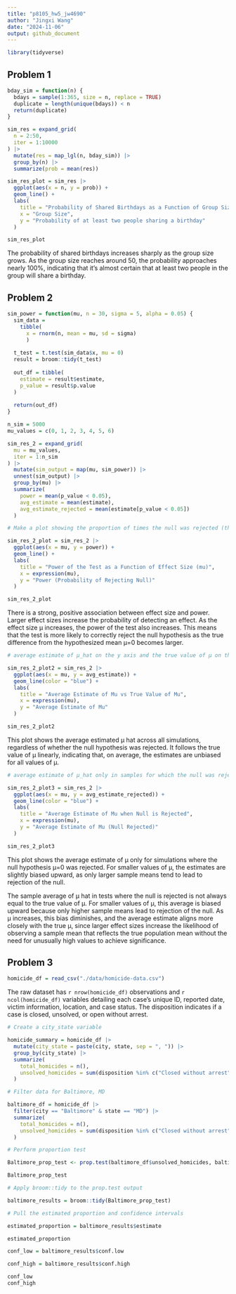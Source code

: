 ```yaml
---
title: "p8105_hw5_jw4690"
author: "Jingxi Wang"
date: "2024-11-06"
output: github_document
---
```


```r
library(tidyverse)
```

## Problem 1

```r
bday_sim = function(n) {
  bdays = sample(1:365, size = n, replace = TRUE)
  duplicate = length(unique(bdays)) < n
  return(duplicate)
}

sim_res = expand_grid(
  n = 2:50,
  iter = 1:10000
) |>
  mutate(res = map_lgl(n, bday_sim)) |>
  group_by(n) |>
  summarize(prob = mean(res))

sim_res_plot = sim_res |>
  ggplot(aes(x = n, y = prob)) +
  geom_line() +
  labs(
    title = "Probability of Shared Birthdays as a Function of Group Size",
    x = "Group Size",
    y = "Probability of at least two people sharing a birthday"
  )

sim_res_plot
```

The probability of shared birthdays increases sharply as the group size grows. As the group size reaches around 50, the probability approaches nearly 100%, indicating that it’s almost certain that at least two people in the group will share a birthday. 


## Problem 2

```r
sim_power = function(mu, n = 30, sigma = 5, alpha = 0.05) {
  sim_data = 
    tibble(
      x = rnorm(n, mean = mu, sd = sigma)
      )
  
  t_test = t.test(sim_data$x, mu = 0)
  result = broom::tidy(t_test)
  
  out_df = tibble(
    estimate = result$estimate,
    p_value = result$p.value
  )
  
  return(out_df)
}
```

```r
n_sim = 5000
mu_values = c(0, 1, 2, 3, 4, 5, 6)

sim_res_2 = expand_grid(
  mu = mu_values,
  iter = 1:n_sim
) |>
  mutate(sim_output = map(mu, sim_power)) |>
  unnest(sim_output) |>
  group_by(mu) |>
  summarize(
    power = mean(p_value < 0.05),
    avg_estimate = mean(estimate),
    avg_estimate_rejected = mean(estimate[p_value < 0.05])
  )
```

```r
# Make a plot showing the proportion of times the null was rejected (the power of the test) on the y axis and the true value of μ on the x axis.

sim_res_2_plot = sim_res_2 |>
  ggplot(aes(x = mu, y = power)) +
  geom_line() +
  labs(
    title = "Power of the Test as a Function of Effect Size (mu)",
    x = expression(mu),
    y = "Power (Probability of Rejecting Null)"
  )

sim_res_2_plot
```

There is a strong, positive association between effect size and power. Larger effect sizes increase the probability of detecting an effect. As the effect size μ increases, the power of the test also increases. This means that the test is more likely to correctly reject the null hypothesis as the true difference from the hypothesized mean μ=0 becomes larger.

```r
# average estimate of μ_hat on the y axis and the true value of μ on the x axis.

sim_res_2_plot2 = sim_res_2 |>
  ggplot(aes(x = mu, y = avg_estimate)) +
  geom_line(color = "blue") +
  labs(
    title = "Average Estimate of Mu vs True Value of Mu",
    x = expression(mu),
    y = "Average Estimate of Mu"
  )

sim_res_2_plot2
```

This plot shows the average estimated μ hat across all simulations, regardless of whether the null hypothesis was rejected. It follows the true value of μ linearly, indicating that, on average, the estimates are unbiased for all values of μ.

```r
# average estimate of μ_hat only in samples for which the null was rejected on the y axis and the true value of μ on the x axis.

sim_res_2_plot3 = sim_res_2 |>
  ggplot(aes(x = mu, y = avg_estimate_rejected)) +
  geom_line(color = "blue") +
  labs(
    title = "Average Estimate of Mu when Null is Rejected",
    x = expression(mu),
    y = "Average Estimate of Mu (Null Rejected)"
  )

sim_res_2_plot3
```

This plot shows the average estimate of μ only for simulations where the null hypothesis μ=0 was rejected. For smaller values of μ, the estimates are slightly biased upward, as only larger sample means tend to lead to rejection of the null.

The sample average of μ hat in tests where the null is rejected is not always equal to the true value of μ. For smaller values of μ, this average is biased upward because only higher sample means lead to rejection of the null. As μ increases, this bias diminishes, and the average estimate aligns more closely with the true μ, since larger effect sizes increase the likelihood of observing a sample mean that reflects the true population mean without the need for unusually high values to achieve significance.


## Problem 3

```r
homicide_df = read_csv("./data/homicide-data.csv")
```

The raw dataset has `r nrow(homicide_df)` observations and `r ncol(homicide_df)` variables detailing each case's unique ID, reported date, victim information, location, and case status. The disposition indicates if a case is closed, unsolved, or open without arrest.

```r
# Create a city_state variable 

homicide_summary = homicide_df |>
  mutate(city_state = paste(city, state, sep = ", ")) |>
  group_by(city_state) |>
  summarize(
    total_homicides = n(),
    unsolved_homicides = sum(disposition %in% c("Closed without arrest", "Open/No arrest"))
  )
```

```r
# Filter data for Baltimore, MD

baltimore_df = homicide_df |>
  filter(city == "Baltimore" & state == "MD") |>
  summarize(
    total_homicides = n(),
    unsolved_homicides = sum(disposition %in% c("Closed without arrest", "Open/No arrest"))
  )

# Perform proportion test

Baltimore_prop_test <- prop.test(baltimore_df$unsolved_homicides, baltimore_df$total_homicides)

Baltimore_prop_test
```

```r
# Apply broom::tidy to the prop.test output

baltimore_results = broom::tidy(Baltimore_prop_test)

# Pull the estimated proportion and confidence intervals

estimated_proportion = baltimore_results$estimate

estimated_proportion

conf_low = baltimore_results$conf.low

conf_high = baltimore_results$conf.high

conf_low
conf_high
```

